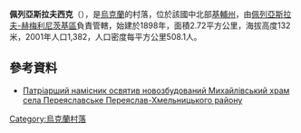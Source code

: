 {{coord|50|15|50|N|31|39|27|E|scale:30000|display=title}}

'''佩列亞斯拉夫西克'''（{{lang-uk|Переяславське}}），是[[烏克蘭|烏克蘭]]的村落，位於該國中北部[[基輔州|基輔州]]，由[[佩列亞斯拉夫-赫梅利尼茨基區|佩列亞斯拉夫-赫梅利尼茨基區]]負責管轄，始建於1898年，面積2.72平方公里，海拔高度132米，2001年人口1,382，人口密度每平方公里508.1人。

==參考資料==
* [https://web.archive.org/web/20160311052102/http://www.cerkva.info/en/news/diocese-of-kyiv/7805-patriarshyjnamisnykosvyatyvnovozbudovanyjmyxajlivskyjxramselapereyaslavskepereyaslav-xmelnyczkogorajonu.html Патріарший намісник освятив новозбудований Михайлівський храм села Переяславське Переяслав-Хмельницького району]

{{Ukraine-geo-stub}}
[[Category:烏克蘭村落|Category:烏克蘭村落]]
